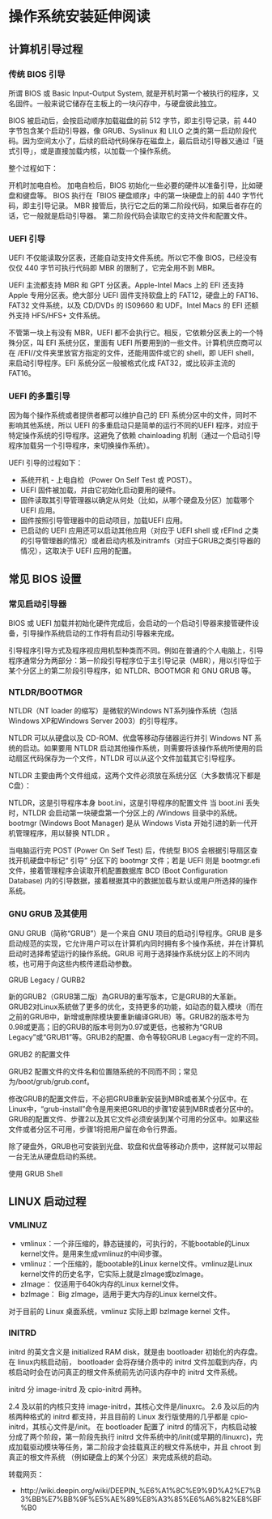 # 操作系统安装延伸阅读 {#install-further-read}

## 计算机引导过程

### 传统 BIOS 引导

所谓 BIOS 或 Basic Input-Output System, 就是开机时第一个被执行的程序，又名固件。一般来说它储存在主板上的一块闪存中，与硬盘彼此独立。

BIOS 被启动后，会按启动顺序加载磁盘的前 512 字节，即主引导记录，前 440 字节包含某个启动引导器，像 GRUB、Syslinux 和 LILO 之类的第一启动阶段代码。因为空间太小了，后续的启动代码保存在磁盘上，最后启动引导器又通过「链式引导」，或是直接加载内核，以加载一个操作系统。

整个过程如下：

开机时加电自检。 加电自检后，BIOS 初始化一些必要的硬件以准备引导，比如硬盘和键盘等。 BIOS 执行在「BIOS 硬盘顺序」中的第一块硬盘上的前 440 字节代码，即主引导记录。 MBR 接管后，执行它之后的第二阶段代码，如果后者存在的话，它一般就是启动引导器。 第二阶段代码会读取它的支持文件和配置文件。

### UEFI 引导

UEFI 不仅能读取分区表，还能自动支持文件系统。所以它不像 BIOS，已经没有仅仅 440 字节可执行代码即 MBR 的限制了，它完全用不到 MBR。

UEFI 主流都支持 MBR 和 GPT 分区表。Apple-Intel Macs 上的 EFI 还支持 Apple 专用分区表。绝大部分 UEFI 固件支持软盘上的 FAT12，硬盘上的 FAT16、FAT32 文件系统，以及 CD/DVDs 的 IS09660 和 UDF。Intel Macs 的 EFI 还额外支持 HFS/HFS+ 文件系统。

不管第一块上有没有 MBR，UEFI 都不会执行它。相反，它依赖分区表上的一个特殊分区，叫 EFI 系统分区，里面有 UEFI 所要用到的一些文件。计算机供应商可以在 <EFI 系统分区>/EFI//文件夹里放官方指定的文件，还能用固件或它的 shell，即 UEFI shell，来启动引导程序。EFI 系统分区一般被格式化成 FAT32，或比较非主流的 FAT16。

### UEFI 的多重引导

因为每个操作系统或者提供者都可以维护自己的 EFI 系统分区中的文件，同时不影响其他系统，所以 UEFI 的多重启动只是简单的运行不同的UEFI 程序，对应于特定操作系统的引导程序。这避免了依赖 chainloading 机制（通过一个启动引导程序加载另一个引导程序，来切换操作系统）。

UEFI 引导的过程如下：

- 系统开机 - 上电自检（Power On Self Test 或 POST）。
- UEFI 固件被加载，并由它初始化启动要用的硬件。
- 固件读取其引导管理器以确定从何处（比如，从哪个硬盘及分区）加载哪个 UEFI 应用。
- 固件按照引导管理器中的启动项目，加载UEFI 应用。
- 已启动的 UEFI 应用还可以启动其他应用（对应于 UEFI shell 或 rEFInd 之类的引导管理器的情况）或者启动内核及initramfs（对应于GRUB之类引导器的情况），这取决于 UEFI 应用的配置。

## 常见 BIOS 设置

### 常见启动引导器

BIOS 或 UEFI 加载并初始化硬件完成后，会启动的一个启动引导器来接管硬件设备，引导操作系统启动的工作将有启动引导器来完成。

引导程序引导方式及程序视应用机型种类而不同。例如在普通的个人电脑上，引导程序通常分为两部分：第一阶段引导程序位于主引导记录（MBR），用以引导位于某个分区上的第二阶段引导程序，如 NTLDR、BOOTMGR 和 GNU GRUB 等。

### NTLDR/BOOTMGR

NTLDR（NT loader 的缩写）是微软的Windows NT系列操作系统（包括Windows XP和Windows Server 2003）的引导程序。

NTLDR 可以从硬盘以及 CD-ROM、优盘等移动存储器运行并引 Windows NT 系统的启动。如果要用 NTLDR 启动其他操作系统，则需要将该操作系统所使用的启动扇区代码保存为一个文件，NTLDR 可以从这个文件加载其它引导程序。

NTLDR 主要由两个文件组成，这两个文件必须放在系统分区（大多数情况下都是C盘）：

NTLDR，这是引导程序本身 boot.ini，这是引导程序的配置文件 当 boot.ini 丢失时，NTLDR 会启动第一块硬盘第一个分区上的 /Windows 目录中的系统。 bootmgr (Windows Boot Manager) 是从 Windows Vista 开始引进的新一代开机管理程序，用以替换 NTLDR 。

当电脑运行完 POST (Power On Self Test) 后，传统型 BIOS 会根据引导扇区查找开机硬盘中标记“ 引导” 分区下的 bootmgr 文件；若是 UEFI 则是 bootmgr.efi 文件，接着管理程序会读取开机配置数据库 BCD (Boot Configuration Database) 内的引导数据，接着根据其中的数据加载与默认或用户所选择的操作系统。

### GNU GRUB 及其使用

GNU GRUB（简称“GRUB”）是一个来自 GNU 项目的启动引导程序。GRUB 是多启动规范的实现，它允许用户可以在计算机内同时拥有多个操作系统，并在计算机启动时选择希望运行的操作系统。GRUB 可用于选择操作系统分区上的不同内核，也可用于向这些内核传递启动参数。

GRUB Legacy / GURB2

新的GRUB2（GRUB第二版）為GRUB的重写版本，它是GRUB的大革新。GRUB2对Linux系統做了更多的优化，支持更多的功能，如动态的载入模块（而在之前的GRUB中，新增或刪除模块要重新编译GRUB）等。GRUB2的版本号为0.98或更高；旧的GRUB的版本号则为0.97或更低，也被称为“GRUB Legacy”或“GRUB1”等。GRUB2的配置、命令等较GRUB Legacy有一定的不同。

GRUB2 的配置文件

GRUB2 配置文件的文件名和位置随系统的不同而不同；常见为/boot/grub/grub.conf。

修改GRUB的配置文件后，不必把GRUB重新安装到MBR或者某个分区中。在Linux中，“grub-install”命令是用来把GRUB的步骤1安装到MBR或者分区中的。GRUB的配置文件、步骤2以及其它文件必须安装到某个可用的分区中。如果这些文件或者分区不可用，步骤1将把用户留在命令行界面。

除了硬盘外，GRUB也可安装到光盘、软盘和优盘等移动介质中，这样就可以带起一台无法从硬盘启动的系统。

使用 GRUB Shell

## LINUX 启动过程

### VMLINUZ

- vmlinux：一个非压缩的，静态链接的，可执行的，不能bootable的Linux kernel文件。是用来生成vmlinuz的中间步骤。
- vmlinuz：一个压缩的，能bootable的Linux kernel文件。vmlinuz是Linux kernel文件的历史名字，它实际上就是zImage或bzImage。
- zImage： 仅适用于640k内存的Linux kernel文件。
- bzImage： Big zImage，适用于更大内存的Linux kernel文件。

对于目前的 Linux 桌面系统，vmlinuz 实际上即 bzImage kernel 文件。

### INITRD

initrd 的英文含义是 initialized RAM disk，就是由 bootloader 初始化的内存盘。在 linux内核启动前， bootloader 会将存储介质中的 initrd 文件加载到内存，内核启动时会在访问真正的根文件系统前先访问该内存中的 initrd 文件系统。

initrd 分 image-initrd 及 cpio-initrd 两种。

2.4 及以前的内核只支持 image-initrd，其核心文件是/linuxrc。 2.6 及以后的内核两种格式的 initrd 都支持，并且目前的 Linux 发行版使用的几乎都是 cpio-initrd，其核心文件是/init。 在 bootloader 配置了 initrd 的情况下，内核启动被分成了两个阶段，第一阶段先执行 initrd 文件系统中的/init(或早期的/linuxrc)，完成加载驱动模块等任务，第二阶段才会挂载真正的根文件系统中，并且 chroot 到真正的根文件系统 （例如硬盘上的某个分区）来完成系统的启动。

转载网页：

- http://wiki.deepin.org/wiki/DEEPIN_%E6%A1%8C%E9%9D%A2%E7%B3%BB%E7%BB%9F%E5%AE%89%E8%A3%85%E6%A6%82%E8%BF%B0